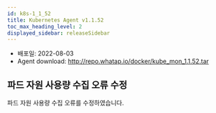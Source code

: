 ```yaml
---
id: k8s-1_1_52
title: Kubernetes Agent v1.1.52
toc_max_heading_level: 2
displayed_sidebar: releaseSidebar
---
```



* 배포일: 2022-08-03
* Agent download: http://repo.whatap.io/docker/kube_mon_1.1.52.tar

## 파드 자원 사용량 수집 오류 수정

파드 자원 사용량 수집 오류를 수정하였습니다.